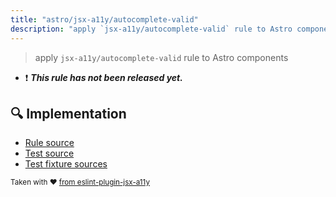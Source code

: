 ```yaml
---
title: "astro/jsx-a11y/autocomplete-valid"
description: "apply `jsx-a11y/autocomplete-valid` rule to Astro components"
---
```


> apply `jsx-a11y/autocomplete-valid` rule to Astro components

- ❗ <badge text="This rule has not been released yet." vertical="middle" type="error"> **_This rule has not been released yet._** </badge>



## 🔍 Implementation

- [Rule source](https://github.com/ota-meshi/eslint-plugin-astro/blob/main/src/rules/jsx-a11y/autocomplete-valid.ts)
- [Test source](https://github.com/ota-meshi/eslint-plugin-astro/blob/main/tests/src/rules/jsx-a11y/autocomplete-valid.ts)
- [Test fixture sources](https://github.com/ota-meshi/eslint-plugin-astro/tree/main/tests/fixtures/rules/jsx-a11y/autocomplete-valid)

<sup>Taken with ❤️ [from eslint-plugin-jsx-a11y](https://github.com/jsx-eslint/eslint-plugin-jsx-a11y/tree/HEAD/docs/rules/autocomplete-valid.md)</sup>
